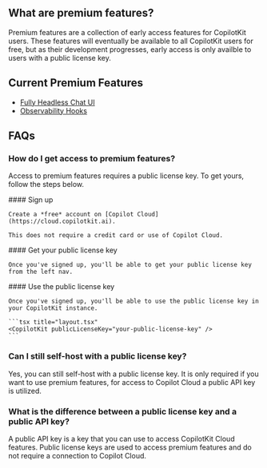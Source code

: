 ## What are premium features?

Premium features are a collection of early access features for CopilotKit users. These features
will eventually be available to all CopilotKit users for free, but as their development progresses,
early access is only availble to users with a public license key.

## Current Premium Features
- [Fully Headless Chat UI](../custom-look-and-feel/headless-ui)
- [Observability Hooks](../premium/observability)

## FAQs

### How do I get access to premium features?
Access to premium features requires a public license key. To get yours, follow the steps below.

<Steps>
  <Step>
    #### Sign up

    Create a *free* account on [Copilot Cloud](https://cloud.copilotkit.ai).

    This does not require a credit card or use of Copilot Cloud.
  </Step>
  <Step>
    #### Get your public license key

    Once you've signed up, you'll be able to get your public license key from the left nav.
  </Step>
  <Step>
    #### Use the public license key

    Once you've signed up, you'll be able to use the public license key in your CopilotKit instance.

    ```tsx title="layout.tsx"
    <CopilotKit publicLicenseKey="your-public-license-key" />
    ```
  </Step>
</Steps>

### Can I still self-host with a public license key?

Yes, you can still self-host with a public license key. It is only required if you want to use premium features, 
for access to Copilot Cloud a public API key is utilized.


### What is the difference between a public license key and a public API key?

A public API key is a key that you can use to access CopilotKit Cloud features. Public license keys are used to access premium features
and do not require a connection to Copilot Cloud.
